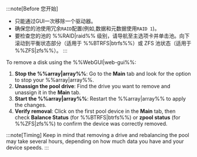 :::note[Before 您开始]

- 只能通过GUI一次移除一个驱动器。
- 确保您的池使用冗余`RAID`配置(例如,数据和元数据使用`RAID 1`)。
- 要检查您的池的 %%RAID|raid%% 级别，请导航至主选项卡并单击池。向下滚动到平衡状态部分（适用于 %%BTRFS|btrfs%%）或 ZFS 池状态（适用于 %%ZFS|zfs%%）。
  :::

To remove a disk using the %%WebGUI|web-gui%%:

1. **Stop the %%array|array%%**: Go to the **Main** tab and look for the option to stop your %%array|array%%.
2. **Unassign the pool drive**: Find the drive you want to remove and unassign it in the **Main** tab.
3. **Start the %%array|array%%**: Restart the %%array|array%% to apply the changes.
4. **Verify removal**: Click on the first pool device in the **Main** tab, then check **Balance Status** (for %%BTRFS|btrfs%%) or **zpool status** (for %%ZFS|zfs%%) to confirm the device was correctly removed.

:::note[Timing]
Keep in mind that removing a drive and rebalancing the pool may take several hours, depending on how much data you have and your device speeds.
:::
